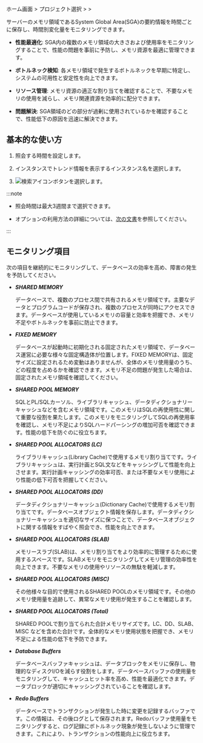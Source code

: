 ホーム画面 &gt; プロジェクト選択 &gt; <Cmdname sid="side_reportStat" className="uitext" /> &gt; <Cmdname sid="side_sga" className="uitext" />

サーバーのメモリ領域であるSystem Global Area(SGA)の要約情報を時間ごとに保存し、時間別変化量をモニタリングできます。 

- **性能最適化**: SGA内の複数のメモリ領域の大きさおよび使用率をモニタリングすることで、性能の問題を事前に予防し、メモリ資源を最適に管理できます。

- **ボトルネック検知**: 各メモリ領域で発生するボトルネックを早期に特定し、システムの可用性と安定性を向上できます。

- **リソース管理**: メモリ資源の適正な割り当てを確認することで、不要なメモリの使用を減らし、メモリ関連資源を効率的に配分できます。

- **問題解決**: SGA領域のどの部分が過剰に使用されているかを確認することで、性能低下の原因を迅速に解決できます。

## 基本的な使い方

<ProdImg img='db-stat-sga-size.png' alt='SGA サイズ' />

1. <Cmdname sid="time" className="uitext" />照会する時間を設定します。

2. インスタンスでトレンド情報を表示するインスタンス名を選択します。

3. ![検索アイコン](/img/ico-btn-search.png)ボタンを選択します。

:::note

- 照会時間は最大3週間まで選択できます。

- <Cmdname sid="time" className="uitext" />オプションの利用方法の詳細については、[次の文書](usage-ui#timeselector)を参照してください。

:::

<InDoc product="tibero">

## モニタリング項目

次の項目を継続的にモニタリングして、データベースの効率を高め、障害の発生を予防してください。

- ***SHARED MEMORY***

  データベースで、複数のプロセス間で共有されるメモリ領域です。主要なデータとプログラムコードが保存され、複数のプロセスが同時にアクセスできます。データベースが使用しているメモリの容量と効率を把握でき、メモリ不足やボトルネックを事前に防止できます。

- ***FIXED MEMORY***

  データベースが起動時に初期化される固定されたメモリ領域で、データベース運営に必要な様々な固定構造体が位置します。FIXED MEMORYは、固定サイズに設定されるため変動はありませんが、全体のメモリ使用量のうち、どの程度を占めるかを確認できます。メモリ不足の問題が発生した場合は、固定されたメモリ領域を確認してください。

- ***SHARED POOL MEMORY***

  SQLとPL/SQLカーソル、ライブラリキャッシュ、データディクショナリーキャッシュなどを含むメモリ領域です。このメモリはSQLの再使用性に関して重要な役割を果たします。このメモリをモニタリングしてSQLの再使用率を確認し、メモリ不足によりSQLハードパーシングの増加可否を確認できます。性能の低下を防ぐのに役立ちます。

- ***SHARED POOL ALLOCATORS (LC)***

  ライブラリキャッシュ(Library Cache)で使用するメモリ割り当てです。ライブラリキャッシュは、実行計画とSQL文などをキャッシングして性能を向上させます。実行計画キャッシングの効率可否、または不要なメモリ使用により性能の低下可否を把握してください。

- ***SHARED POOL ALLOCATORS (DD)***

  データディクショナリーキャッシュ(Dictionary Cache)で使用するメモリ割り当てです。データベースオブジェクト情報を保存します。データディクショナリーキャッシュを適切なサイズに保つことで、データベースオブジェクトに関する情報をすばやく照会でき、性能を向上できます。

- ***SHARED POOL ALLOCATORS (SLAB)***

  メモリースラブ(SLAB)は、メモリ割り当てをより効率的に管理するために使用するスペースです。SLABメモリをモニタリングしてメモリ管理の効率性を向上できます。不要なメモリの使用やリソースの無駄を軽減します。

- ***SHARED POOL ALLOCATORS (MISC)***

  その他様々な目的で使用されるSHARED POOLのメモリ領域です。その他のメモリ使用量を追跡して、異常なメモリ使用が発生することを確認します。

- ***SHARED POOL ALLOCATORS (Total)***

  SHARED POOLで割り当てられた合計メモリサイズです。LC、DD、SLAB、MISC などを含めた合計です。全体的なメモリ使用状態を把握でき、メモリ不足による性能の低下を予防できます。

- ***Database Buffers***

  データベースバッファキャッシュは、データブロックをメモリに保存し、物理的なディスクI/Oを減らす役割をします。データベースバッファの使用量をモニタリングして、キャッシュヒット率を高め、性能を最適化できます。データブロックが適切にキャッシングされていることを確認します。

- ***Redo Buffers***

  データベースでトランザクションが発生した時に変更を記録するバッファです。この情報は、その後ログとして保存されます。Redoバッファ使用量をモニタリングすると、ログ記録にボトルネック現象が発生しないように管理できます。これにより、トランザクションの性能向上に役立ちます。

</InDoc>
